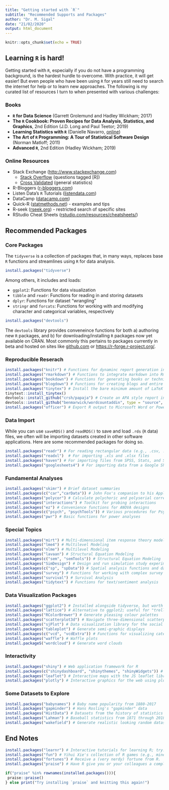```yaml
---
title: "Getting started with `R`"
subtitle: "Recommended Supports and Packages"
author: "Dr. M. Sigal"
date: "21/02/2020"
output: html_document
---
```


```r
knitr::opts_chunk$set(echo = TRUE)
```

## Learning `R` is hard!

Getting started with `R`, especially if you do not have a programming background, is the hardest hurdle to overcome. With practice, it will get easier! But even people who have been using `R` for years still need to search the internet for help or to learn new approaches. The following is my curated list of resources I turn to when presented with various challenges:

### Books

* __`R` for Data Science__ (Garrett Grolemund and Hadley Wickham; 2017)
* __The `R` Cookbook: Proven Recipes for Data Analysis, Statistics, and Graphics__, 2nd Edition (J.D. Long and Paul Teetor; 2019)
* __Learning Statistics with `R`__ (Danielle Navarro, [online](https://learningstatisticswithr.com/))
* __The Art of `R` Programming: A Tour of Statistical Software Design__ (Norman Matloff; 2011)
* __Advanced `R`__, 2nd Edition (Hadley Wickham; 2019) 

### Online Resources

* Stack Exchange ([http://www.stackexchange.com](http://www.stackexchange.com))
    * [Stack Overflow](http://www.stackoverflow.com/questions/tagged/r/) (questions tagged [R])
    * [Cross Validated](http://stats.stackexchange.com) (general statistics)
* R-Bloggers ([r-bloggers.com](http://www.r-bloggers.com))
* Listen Data's `R` Tutorials ([listendata.com](https://www.listendata.com/search/label/R))
* DataCamp ([datacamp.com](http://www.datacamp.com/courses/introduction-to-r))
* Quick-R ([statmethods.net](http://www.statmethods.net)) - examples and tips
* R-seek ([rseek.org](http://www.rseek.org)) - restricted search of \texttt{R} specific sites
* RStudio Cheat Sheets ([rstudio.com/resources/cheatsheets/](https://www.rstudio.com/resources/cheatsheets/))

## Recommended Packages

### Core Packages

The `tidyverse` is a collection of packages that, in many ways, replaces base `R` functions and streamlines using `R` for data analysis.

```r
install.packages("tidyverse")
```

Among others, it includes and loads:

* `ggplot2`: Functions for data visualization
* `tibble` and `readr`: Functions for reading in and storing datasets
* `dplyr`: Functions for dataset "wrangling"
* `stringr` and `forcats`: Functions for working with and modifying character and categorical variables, respectively

```r
install.packages("devtools")
```

The `devtools` library provides conveneince functions for both a) authoring new `R` packages, and b) for downloading/installing `R` packages now yet available on CRAN. Most commonly this pertains to packages currently in beta and hosted on sites like [github.com](github.com) or [https://r-forge.r-project.org/](https://r-forge.r-project.org/).

### Reproducible Reserach

```r
install.packages("knitr") # Functions for dynaminc report generation in R
install.packages("rmarkdown") # Functions to integrate markdown into Rmd files
install.packages("bookdown") # Functions for generating books or technical documents with Rmarkdown
install.packages("blogdown") # Functions for creating blogs and entire websites using Rmarkdown
install.packages("tinytex") # Install the bare minimum amount of LaTeX to produce PDF documents
tinytext::install_tinytex()
devtools::install_github("crsh/papaja") # Create an APA style report in R (requires devtools to install)
devtools::install_github("benmarwick/wordcountaddin", type = "source", dependencies = TRUE) # Required to automatically calculate word counts in papaja reports
install.packages("officer") # Export R output to Microsoft Word or PowerPoint
```

### Data Import

While you can use `saveRDS()` and `readRDS()` to save and load `.rds` (`R` data) files, we often will be importing datasets created in other software applications. Here are some recommended packages for doing so.

```r
install.packages("readr") # For reading rectangular data (e.g., .csv, .tsv, .txt)
install.packages("readxl")  # For importing .xls and .xlsx files
install.packages("haven") # For importing files from SPSS, Stats, and SAS
install.packages("googlesheets4") # For importing data from a Google Sheet
```

### Fundamental Analyses 

```r
install.packages("skimr") # Brief dataset summaries
install.packages(c("car","carData")) # John Fox's companion to his Applied Regression textbook
install.packages("polycor") # Calculate polychoric and polyserial correlations
install.packages("interactions") # Toolkit for probing interactions
install.packages("ez") # Convenience functions for ANOVA designs
install.packages(c("psych", "psychTools")) # Various procedures for Psychological, Psychometric, and Personality Research
install.packages("pwr") # Basic functions for power analyses
```

### Special Topics

```r
install.packages("mirt") # Multi-dimensional item response theory models
install.packages("lme4") # Multilevel Modeling
install.packages("nlme") # Multilevel Modeling
install.packages("lavaan") # Structural Equation Modeling
install.packages(c("sem", "semTools")) # Structural Equation Modeling
install.packages("SimDesign") # Design and run simulation study experiments
install.packages(c("sp", "spData")) # Spatial analysis functions and datasets
install.packages("survey") # Functions for working with complex survey samples
install.packages("survival") # Survival Analysis
install.packages("tidytext") # Functions for text/sentiment analysis 
```

### Data Visualization Packages

```r
install.packages("ggplot2") # Installed alongside tidyverse, but worth repeating
install.packages("lattice") # Alternative to ggplot2; useful for "trellis" graphics
install.packages("RColorBrewer") # Generate pleasing colour palettes
install.packages("scatterplot3d") # Navigate three-dimensional scatterplots
install.packages("sjPlot") # Data visualization library for the social sciences
install.packages("tableplot") # Generate semi-graphic displays
install.packages(c("vcd", "vcdExtra")) # Functions for visualizing categorical data
install.packages("waffle") # Waffle plots
install.packageS("wordcloud") # Generate word clouds
```

### Interactivity

```r
install.packages("shiny") # Web application framework for R
install.packages(c("shinydashboard", "shinythemes", "shinyWidgets")) # Convenience functions for shiny web applications
install.packages("leaflet") # Interactive maps with the JS leaflet library
install.packages("plotly") # Interactive graphics for the web using plotly.js
```

### Some Datasets to Explore

```r
install.packages("babynames") # Baby name popularity from 1880-2017
install.packages("gapminder") # Hans Rosling's "gapminder" data
install.packages("HistData") # Datasets from the history of statistics and data visualization
install.packages("Lahman") # Baseball statistics from 1871 through 2018
install.packages("wakefield") # Generate realistic looking random datasets
```

## End Notes

```r
install.packages("learnr") # Interactive tutorials for learning R; try: run_tutorial("ex-data-basics", "learnr")
install.packages("fun") # Yihui Xie's collection of R games (e.g., minesweeper) 
install.packages("fortunes") # Receive a (very nerdy) fortune from R.
install.packages("praise") # Have R give you or your colleagues a complement on a job well done!
```

```r
if("praise" %in% rownames(installed.packages())){
 praise::praise() 
} else print("Try installing `praise` and knitting this again!")
```